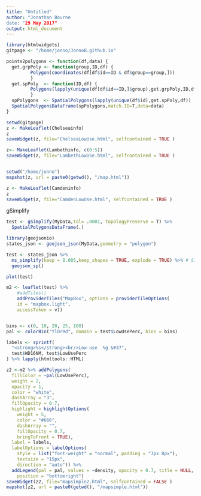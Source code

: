 ```yaml
---
title: "Untitled"
author: "Jonathan Bourne
date: "29 May 2017"
output: html_document
---
```



```r

library(htmlwidgets)
gitpage <- "/home/jonno/JonnoB.github.io"

```


```r

points2polygons <- function(df,data) {
  get.grpPoly <- function(group,ID,df) {
         Polygon(coordinates(df[df$id==ID & df$group==group,]))
         }
  get.spPoly  <- function(ID,df) {
         Polygons(lapply(unique(df[df$id==ID,]$group),get.grpPoly,ID,df),ID)
         }
  spPolygons  <- SpatialPolygons(lapply(unique(df$id),get.spPoly,df))
  SpatialPolygonsDataFrame(spPolygons,match.ID=T,data=data)
}

```


```r
setwd(gitpage)
z <- MakeLeaflet(Chelseainfo)
z
saveWidget(z, file="ChelseaLowUse.html", selfcontained = TRUE )

z<- MakeLeaflet(Lambethinfo, c(0:5))
saveWidget(z, file="LambethLowUSe.html", selfcontained = TRUE )


setwd("/home/jonno")
mapshot(z, url = paste0(getwd(), "/map.html"))
```


```r
z <- MakeLeaflet(Camdeninfo)
z
saveWidget(z, file="CamdenLowUse.html", selfcontained = TRUE )
```


gSimplify
```r
test <- gSimplify(MyData,tol= .0001, topologyPreserve = T) %>% 
  SpatialPolygonsDataFrame(.)

library(geojsonio)
states_json <- geojson_json(MyData,geometry = "polygon")

test <- states_json %>% 
  ms_simplify(keep = 0.005,keep_shapes = TRUE, explode = TRUE) %>% # Simplify polygon
  geojson_sp() 

plot(test)

m2 <- leaflet(test) %>%
    #addTiles()
    addProviderTiles("MapBox", options = providerTileOptions(
    id = "mapbox.light",
    accessToken = v))


bins <- c(0, 10, 20, 25, 100)
pal <- colorBin("YlOrRd", domain = test$LowUsePerc, bins = bins)

labels <- sprintf(
  "<strong>%s</strong><br/>Low-use  %g &#37",
  test$WD16NM, test$LowUsePerc
) %>% lapply(htmltools::HTML)

z2 <-m2 %>% addPolygons(
  fillColor = ~pal(LowUsePerc),
  weight = 2,
  opacity = 1,
  color = "white",
  dashArray = "3",
  fillOpacity = 0.7,
  highlight = highlightOptions(
    weight = 5,
    color = "#666",
    dashArray = "",
    fillOpacity = 0.7,
    bringToFront = TRUE),
  label = labels,
  labelOptions = labelOptions(
    style = list("font-weight" = "normal", padding = "3px 8px"),
    textsize = "15px",
    direction = "auto")) %>%
  addLegend(pal = pal, values = ~density, opacity = 0.7, title = NULL,
    position = "bottomright")
saveWidget(z2, file="mapsimple2.html", selfcontained = FALSE )
mapshot(z2, url = paste0(getwd(), "/mapsimple.html"))
```

